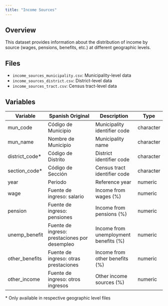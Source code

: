 ```yaml
---
title: "Income Sources"
---
```


## Overview

This dataset provides information about the distribution of income by source (wages, pensions, benefits, etc.) at different geographic levels.

## Files

- `income_sources_municipality.csv`: Municipality-level data
- `income_sources_district.csv`: District-level data
- `income_sources_tract.csv`: Census tract-level data

## Variables

| Variable | Spanish Original | Description | Type |
|----------|-----------------|-------------|------|
| mun_code | Código de Municipio | Municipality identifier code | character |
| mun_name | Nombre de Municipio | Municipality name | character |
| district_code* | Código de Distrito | District identifier code | character |
| section_code* | Código de Sección | Census tract identifier code | character |
| year | Periodo | Reference year | numeric |
| wage | Fuente de ingreso: salario | Income from wages (%) | numeric |
| pension | Fuente de ingreso: pensiones | Income from pensions (%) | numeric |
| unemp_benefit | Fuente de ingreso: prestaciones por desempleo | Income from unemployment benefits (%) | numeric |
| other_benefits | Fuente de ingreso: otras prestaciones | Income from other benefits (%) | numeric |
| other_income | Fuente de ingreso: otros ingresos | Other income sources (%) | numeric |

\* Only available in respective geographic level files
